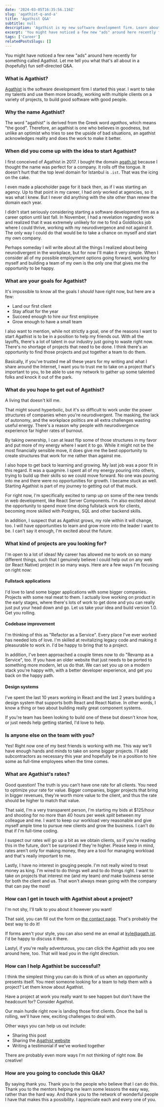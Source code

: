 ```yaml
---
date: '2024-03-05T16:35:56.116Z'
slug: 'agathist-q-and-a'
title: 'Agathist Q&A'
subtitle: null
description: 'Agathist is my new software development firm. Learn about it in this self-directed question and answer post.'
excerpt: 'You might have noticed a few new "ads" around here recently for something called Agathist. Let me tell you what that is all about in a (hopefully) fun self-directed Q&A.'
tags: ['Career']
relatedPostsSlugs: []
---
```


You might have noticed a few new "ads" around here recently for something called Agathist. Let me tell you what that's all about in a (hopefully) fun self-directed Q&A.

### What is Agathist?

[Agathist](https://agath.ist) is the software development firm I started this year. I want to take my talents and use them more broadly, working with multiple clients on a variety of projects, to build good software with good people.

### Why the name Agathist?

The word "agathist" is derived from the Greek word _agathos_, which means "the good". Therefore, an agathist is one who believes in goodness, but unlike an optimist who tries to see the upside of bad situations, an agathist acknowledges reality and does the work to make it better.

### When did you come up with the idea to start Agathist?

I first conceived of Agathist in 2017. I bought the domain [agath.ist](https://agath.ist) because I thought the name was perfect for a company. It rolls off the tongue. It doesn't hurt that the top level domain for Istanbul is `.ist`. That was the icing on the cake.

I even made a placeholder page for it back then, as if I was starting an agency. Up to that point in my career, I had _only_ worked at agencies, so it was what I knew. But I never did anything with the site other than renew the domain each year.

I didn't start seriously considering starting a software development firm as a career option until last fall. In November, I had a revelation regarding work and realized that it was extremely unlikely for me to find a Goldilocks job where I could thrive, working with my neurodivergence and not against it. The only way I could do that would be to take a chance on myself and start my own company.

Perhaps someday I will write about all the things I realized about being neurodivergent in the workplace, but for now I'll make it very simple. When I consider all of my possible employment options going forward, working for myself and building a team of my own is the only one that gives me the opportunity to be happy.

### What are your goals for Agathist?

It's impossible to know all the goals I _should_ have right now, but here are a few: <Marker content="I hope it will be fun to revisit these someday." />

- Land our first client
- Stay afloat for the year
- Succeed enough to hire our first employee
- Grow enough to have a small team

I also want to mention, while not strictly a goal, one of the reasons I want to start Agathist is to be in a position to help my friends out. With all the layoffs, there's a lot of talent in our industry just going to waste right now. There's no shortage of projects that need to be done. I think there's an opportunity to find those projects and put together a team to do them.

Basically, if you've trusted me all these years for my writing and what I share around the Internet, I want you to trust me to take on a project that's important to you, to be able to use my network to gather up some talented folks and knock it out of the park.

### What do you hope to get out of Agathist?

A living that doesn't kill me.

That might sound hyperbolic, but it's so difficult to work under the power structures of companies when you're neurodivergent. The masking, the lack of autonomy, and the workplace politics are all extra challenges wasting useful energy. <Marker content="Yes, these things can be difficult for anyone, but they are especially challenging for neurodivergent people." /> There's a reason why people with neurodivergence experience far higher rates of burnout.

By taking ownership, I can at least flip some of those structures in my favor and put more of my energy where I want it to go. While it might not be the most financially sensible move, <Marker content="It might be a great move, too. Time will tell." /> it does give me the best opportunity to create structures that work for me rather than against me.

I also hope to get back to learning and growing. My last job was a poor fit in this regard. It was a quagmire. I spent all of my energy pouring into others, trying to build up their skills so we could move forward. No one was pouring into me and there were no opportunities for growth. I became stuck as well. Starting Agathist is part of my journey to getting out of that muck.

For right now, I'm specifically excited to ramp up on some of the new trends in web development, like React Server Components. I'm also excited about the opportunity to spend more time doing fullstack work for clients, becoming more skilled with Postgres, SQL and other backend skills.

In addition, I suspect that as Agathist grows, my role within it will change, too. I will have opportunities to learn and grow more into the leader I want to be. I can't say it enough, I'm excited about the future.

### What kind of projects are you looking for?

I'm open to a lot of ideas! My career has allowed me to work on so many different things, such that I genuinely believe I could help out on any web (or React Native) project in so many ways. Here are a few ways I'm focusing on right now:

#### **Fullstack applications**

I'd love to land some bigger applications with some bigger companies. <Marker content="Who wouldn't, right?!" /> Projects with some real meat to them. I actually love working on product in the early stages, where there's lots of work to get done and you can really just put your head down and go. Let us take your idea and build version 1.0. Get you rolling.

#### **Codebase improvement**

I'm thinking of this as "Refactor as a Service". Every place I've ever worked has needed lots of love. I'm skilled at revitalizing legacy code and making it pleasurable to work in. I'd be happy to bring that to a project.

In addition, I've been approached a couple times now to do "Revamp as a Service", too. If you have an older website that just needs to be ported to something more modern, let us do that. We can set you up on a modern stack you're happy with, with a better developer experience, and get you back on the happy path.

#### **Design systems**

I've spent the last 10 years working in React and the last 2 years building a design system that supports both React and React Native. In other words, I know a thing or two about building really great component systems.

If you're team has been looking to build one of these but doesn't know how, or just needs help getting started, I'd love to help.

### Is anyone else on the team with you?

Yes! Right now one of my best friends is working with me. <Marker content="I am so excited!" /> This way we'll have enough hands and minds to take on some bigger projects. I'll add subcontractors as necessary this year and hopefully be in a position to hire some as full-time employees when the time comes.

### What are Agathist's rates?

Good question! The truth is you can't have one rate for all clients. You need to optimize your rate for value. Bigger companies, bigger projects that bring in bigger revenues, they're worth more value to the client, and thus the rate should be higher to match that value.

That said, I'm a very transparent person, <Marker content="A trait that is <em>also</em> related to my neurodivergence. Yay, oversharing!" /> I'm starting my bids at $125/hour and shooting for no more than 40 hours per week _split_ between my colleague and me. I want to keep our workload very reasonable and give myself ample time to pursue new clients and grow the business. I can't do that if I'm full-time coding.

I suspect our rates will go up a bit as we obtain clients, so if you're reading this in the future, don't be surprised if they're higher. Please keep in mind, rates aren't only for making money, they are a tool for managing workload and that's really important to me.

Lastly, I have no interest in gouging people. I'm not really wired to treat money as king. I'm wired to do things well and to do things right. I want to take on projects that interest me (and my team) _and_ make business sense for both the client and us. That won't always mean going with the company that can pay the most!

### How can I get in touch with Agathist about a project?

I'm not shy, I'll talk to you about it however you want!

That said, you can fill out the form on [the contact page](https://agath.ist/contact). That's probably the best way to do it!

If forms aren't your style, you can also send me an email at [kyle@agath.ist](mailto:kyle@agath.ist). I'd be happy to discuss it there.

Lastyl, if you're really adventurous, you can click the Agathist ads you see around here, too. That will lead you in the right direction.

### How can I help Agathist be successful?

I think the simplest thing you can do is think of us when an opportunity presents itself. You meet someone looking for a team to help them with a project? Let them know about Agathist.

Have a project at work you really want to see happen but don't have the headcount for? Consider Agathist.

Our main hurdle right now is landing those first clients. Once the ball is rolling, we'll have new, exciting challenges to deal with.

Other ways you can help us out include:

- Sharing this post
- Sharing the [Agathist website](https://agath.ist)
- Writing a testimonial if we've worked together

There are probably even more ways I'm not thinking of right now. Be creative!

### How are you going to conclude this Q&A?

By saying thank you. Thank you to the people who believe that I can do this. Thank you to the mentors helping me learn some lessons the easy way, rather than the hard way. And thank you to the network of wonderful people I have that makes this a possibility. I appreciate each and every one of you.
